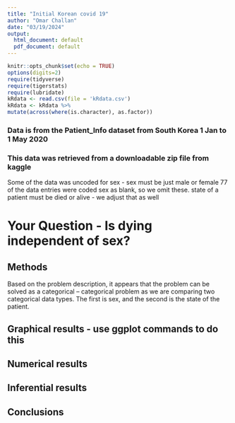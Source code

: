 ```yaml
---
title: "Initial Korean covid 19"
author: "Omar Challan"
date: "03/19/2024"
output:
  html_document: default
  pdf_document: default
---
```


```r
knitr::opts_chunk$set(echo = TRUE)
options(digits=2)
require(tidyverse)
require(tigerstats)
require(lubridate)
kRdata <- read.csv(file = 'kRdata.csv')
kRdata <- kRdata %>%
mutate(across(where(is.character), as.factor))

```
### Data is from the Patient_Info dataset from South Korea 1 Jan to 1 May 2020
### This data was retrieved from a downloadable zip file from kaggle

Some of the data was uncoded for sex - sex must be just male or female
77 of the data entries were coded sex  as blank, so we omit these.
state of a patient must be died or alive - we adjust that as well   
  
# Your Question - Is dying independent of sex?

## Methods

Based on the problem description, it appears that the problem can be solved as a categorical – categorical problem as we are comparing two categorical data types. The first is sex, and the second is the state of the patient. 






## Graphical results - use ggplot commands to do this  



  





  
## Numerical results


## Inferential results 




## Conclusions

